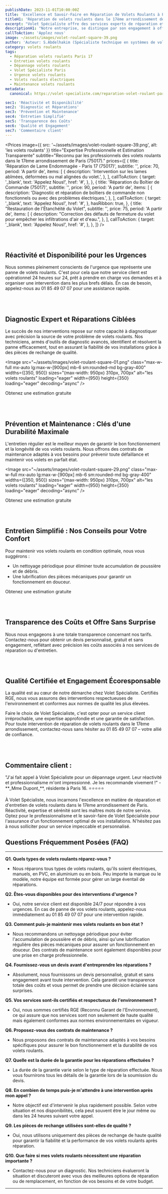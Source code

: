 ```yaml
---
publishDate: 2023-11-01T10:00:00Z
title: 'Excellence et Savoir-Faire en Réparation de Volets Roulants à Paris 17'
titleH1: 'Réparation de volets roulants dans le 17ème arrondissement de Paris'
excerpt: "Volet Spécialiste offre des services experts de réparation et d'entretien de volets roulants à Paris 17ème, une disponibilité 24/7 pour les urgences. 📞 01 85 49 07 07."
descriptionH1: "Notre entreprise, se distingue par son engagement à offrir des services de réparation de volets roulants dans le 17ème arrondissement de Paris. Nous sommes à votre service pour résoudre tout problème que vous rencontrez avec vos volets, qu'ils soient électriques, manuels, en PVC, en aluminium ou en bois. contactez-nous au 📞 01 85 49 07 07."
callToAction: 'Applez nous'
image: ~/assets/images/volet-roulant-square-39.png
author: 'Auteur: S.Abdelhakim (Spécialiste technique en systèmes de volets roulants)'
category: volets roulants
tags:
  - Réparation volets roulants Paris 17
  - Entretien volets roulants
  - Dépannage volets roulants
  - Volet Spécialiste Paris
  - Urgence volets roulants
  - Volets roulants électriques
  - Maintenance volets roulants
metadata:
  canonical: https://volet-specialiste.com/reparation-volet-roulant-paris-17

sec1: 'Réactivité et Disponibilité'
sec2: 'Diagnostic et Réparations'
sec3: 'Prévention et Maintenance'
sec4: 'Entretien Simplifié'
sec5: 'Transparence des Coûts'
sec6: 'Qualité et Engagement'
sec7: 'Commentaire client'
---
```



<Prices
  image={{ src: '~/assets/images/volet-roulant-square-39.png', alt: 'les volets roulants' }}
  title="Expertise Professionnelle et Estimation Transparente"
  subtitle="Reconnu par les professionnels des volets roulants dans le 17ème arrondissement de Paris (75017)."
  prices={[
    {
      title: 'Réparation de Lame Endommagée - Paris 17 (75017)',
      subtitle: '',
      price: 70,
      period: 'A partir de',
      items: [
        {
          description: 'Intervention sur les lames abîmées, déformées ou mal alignées du volet.',
        },
      ],
      callToAction: {
        target: '_blank',
        text: 'Appelez Nous!',
        href: '#',
      },
    },
    {
      title: 'Réparation du Boîtier de Commande (75017)',
      subtitle: '',
      price: 90,
      period: 'A partir de',
      items: [
        {
          description:
            'Diagnostic et réparation de boîtiers de commande non fonctionnels ou avec des problèmes électriques.',
        },
      ],
      callToAction: {
        target: '_blank',
        text: 'Appelez Nous!',
        href: '#',
      },
      hasRibbon: true,
    },
    {
      title: "Restauration de l'Étanchéité du Volet",
      subtitle: '',
      price: 75,
      period: 'A partir de',
      items: [
        {
          description: "Correction des défauts de fermeture du volet pour empêcher les infiltrations d'air et d'eau.",
        },
      ],
      callToAction: {
        target: '_blank',
        text: 'Appelez Nous!',
        href: '#',
      },
    },
  ]}
/>

<a id="section1"></a>
<br />
<br />

## Réactivité et Disponibilité pour les Urgences

Nous sommes pleinement conscients de l'urgence que représente une panne de volets roulants. C'est pour cela que notre service client est opérationnel 24 heures sur 24, prêt à prendre en charge vos demandes et à organiser une intervention dans les plus brefs délais. En cas de besoin, appelez-nous au 01 85 49 07 07 pour une assistance rapide.

<a id="section2"></a>
<br />
<br />

## Diagnostic Expert et Réparations Ciblées

Le succès de nos interventions repose sur notre capacité à diagnostiquer avec précision la source de votre problème de volets roulants. Nos techniciens, armés d'outils de diagnostic avancés, identifient et résolvent la panne efficacement, tout en assurant la fiabilité de vos installations grâce à des pièces de rechange de qualité.

<Image
  src="~/assets/images/volet-roulant-square-01.png"
  class="max-w-full mx-auto lg:max-w-[900px] mb-6 sm:rounded-md bg-gray-400"
  widths={[350, 950]}
  sizes="(max-width: 950px) 310px, 700px"
  alt="les volets roulants"
  loading="eager"
  width={950}
  height={350}
  loading="eager"
  decoding="async"
/>

<div class="md:hidden">
  <TelMob
    callToAction={{
      text: 'Appelez Nous',
      href: 'tel:01 85 49 07 07',
    }}
  >
    <Fragment slot="title">Obtenez une estimation gratuite</Fragment>
  </TelMob>
</div>

<a id="section3"></a>
<br />
<br />

## Prévention et Maintenance : Clés d'une Durabilité Maximale

L'entretien régulier est le meilleur moyen de garantir le bon fonctionnement et la longévité de vos volets roulants. Nous offrons des contrats de maintenance adaptés à vos besoins pour prévenir toute défaillance et maintenir vos volets en parfait état.

<Image
  src="~/assets/images/volet-roulant-square-29.png"
  class="max-w-full mx-auto lg:max-w-[900px] mb-6 sm:rounded-md bg-gray-400"
  widths={[350, 950]}
  sizes="(max-width: 950px) 310px, 700px"
  alt="les volets roulants"
  loading="eager"
  width={950}
  height={350}
  loading="eager"
  decoding="async"
/>

<div class="md:hidden">
  <TelMob
    callToAction={{
      text: 'Appelez Nous',
      href: 'tel:01 85 49 07 07',
    }}
  >
    <Fragment slot="title">Obtenez une estimation gratuite</Fragment>
  </TelMob>
</div>

<a id="section4"></a>
<br />
<br />

## Entretien Simplifié : Nos Conseils pour Votre Confort

Pour maintenir vos volets roulants en condition optimale, nous vous suggérons :

- Un nettoyage périodique pour éliminer toute accumulation de poussière et de débris.
- Une lubrification des pièces mécaniques pour garantir un fonctionnement en douceur.

<div class="md:hidden">
  <TelMob
    callToAction={{
      text: 'Appelez Nous',
      href: 'tel:01 85 49 07 07',
    }}
  >
    <Fragment slot="title">Obtenez une estimation gratuite</Fragment>
  </TelMob>
</div>

<a id="section5"></a>
<br />
<br />

## Transparence des Coûts et Offre Sans Surprise

Nous nous engageons à une totale transparence concernant nos tarifs. Contactez-nous pour obtenir un devis personnalisé, gratuit et sans engagement, reflétant avec précision les coûts associés à nos services de réparation ou d'entretien.

<a id="section6"></a>
<br />
<br />

## Qualité Certifiée et Engagement Écoresponsable

La qualité est au cœur de notre démarche chez Volet Spécialiste. Certifiés RGE, nous vous assurons des interventions respectueuses de l'environnement et conformes aux normes de qualité les plus élevées.

Faire le choix de Volet Spécialiste, c'est opter pour un service client irréprochable, une expertise approfondie et une garantie de satisfaction. Pour toute intervention de réparation de volets roulants dans le 17ème arrondissement, contactez-nous sans hésiter au 01 85 49 07 07 – votre allié de confiance.

<a id="section7"></a>
<br />
<br />

## Commentaire client :

<div class="p-4 mb-2 border-solid rounded-lg border-2 border-indigo-600">
  "J'ai fait appel à Volet Spécialiste pour un dépannage urgent. Leur réactivité et professionnalisme m'ont
  impressionné. Je les recommande vivement !" - **_Mme Dupont_**, résidente à Paris 16. ⭐⭐⭐⭐⭐
</div>

À Volet Spécialiste, nous incarnons l'excellence en matière de réparation et d'entretien de volets roulants dans le 17ème arrondissement de Paris. Réactivité, expertise et sérénité sont les maîtres mots de notre service. Optez pour le professionnalisme et le savoir-faire de Volet Spécialiste pour l'assurance d'un fonctionnement optimal de vos installations. N'hésitez pas à nous solliciter pour un service impeccable et personnalisé.


## Questions Fréquemment Posées (FAQ)

---

**Q1. Quels types de volets roulants réparez-vous ?**

- Nous réparons tous types de volets roulants, qu'ils soient électriques, manuels, en PVC, en aluminium ou en bois. Peu importe la marque ou le modèle, notre équipe est formée pour gérer un large éventail de réparations.

**Q2. Êtes-vous disponibles pour des interventions d'urgence ?**

- Oui, notre service client est disponible 24/7 pour répondre à vos urgences. En cas de panne de vos volets roulants, appelez-nous immédiatement au 01 85 49 07 07 pour une intervention rapide.

**Q3. Comment puis-je maintenir mes volets roulants en bon état ?**

- Nous recommandons un nettoyage périodique pour éviter l'accumulation de poussière et de débris, ainsi qu'une lubrification régulière des pièces mécaniques pour assurer un fonctionnement en douceur. Des contrats de maintenance sont également disponibles pour une prise en charge professionnelle.

**Q4. Fournissez-vous un devis avant d'entreprendre les réparations ?**

- Absolument, nous fournissons un devis personnalisé, gratuit et sans engagement avant toute intervention. Cela garantit une transparence totale des coûts et vous permet de prendre une décision éclairée sans surprises.

**Q5. Vos services sont-ils certifiés et respectueux de l'environnement ?**

- Oui, nous sommes certifiés RGE (Reconnu Garant de l'Environnement), ce qui assure que nos services sont non seulement de haute qualité mais également conformes aux normes environnementales en vigueur.

**Q6. Proposez-vous des contrats de maintenance ?**

- Nous proposons des contrats de maintenance adaptés à vos besoins spécifiques pour assurer le bon fonctionnement et la durabilité de vos volets roulants.

**Q7. Quelle est la durée de la garantie pour les réparations effectuées ?**

- La durée de la garantie varie selon le type de réparation effectuée. Nous vous fournirons tous les détails de la garantie lors de la soumission du devis.

**Q8. En combien de temps puis-je m'attendre à une intervention après mon appel ?**

- Notre objectif est d'intervenir le plus rapidement possible. Selon votre situation et nos disponibilités, cela peut souvent être le jour même ou dans les 24 heures suivant votre appel.

**Q9. Les pièces de rechange utilisées sont-elles de qualité ?**

- Oui, nous utilisons uniquement des pièces de rechange de haute qualité pour garantir la fiabilité et la performance de vos volets roulants après réparation.

**Q10. Que faire si mes volets roulants nécessitent une réparation importante ?**

- Contactez-nous pour un diagnostic. Nos techniciens évalueront la situation et discuteront avec vous des meilleures options de réparation ou de remplacement, en fonction de vos besoins et de votre budget.

---
